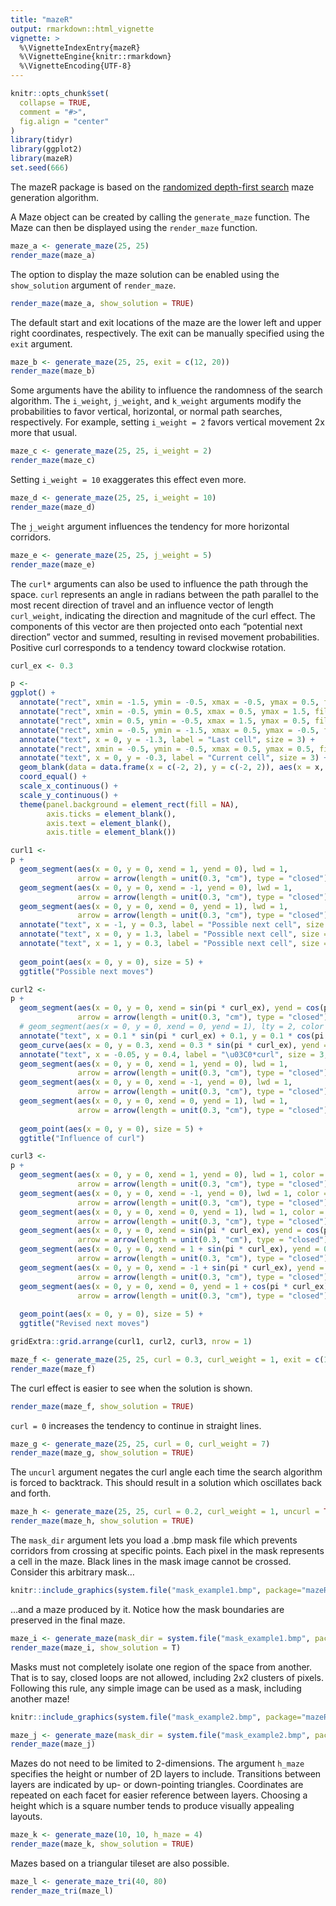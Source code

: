 ```yaml
---
title: "mazeR"
output: rmarkdown::html_vignette
vignette: >
  %\VignetteIndexEntry{mazeR}
  %\VignetteEngine{knitr::rmarkdown}
  %\VignetteEncoding{UTF-8}
---
```


```r
knitr::opts_chunk$set(
  collapse = TRUE,
  comment = "#>",
  fig.align = "center"
)
library(tidyr)
library(ggplot2)
library(mazeR)
set.seed(666)

```

The mazeR package is based on the [randomized depth-first search](https://en.wikipedia.org/wiki/Maze_generation_algorithm) maze generation algorithm.

A Maze object can be created by calling the `generate_maze` function. The Maze can then be displayed using the `render_maze` function.  

```r
maze_a <- generate_maze(25, 25)
render_maze(maze_a)
```

The option to display the maze solution can be enabled using the `show_solution` argument of `render_maze`.

```r
render_maze(maze_a, show_solution = TRUE)
```

The default start and exit locations of the maze are the lower left and upper right coordinates, respectively. The exit can be manually specified using the `exit` argument.

```r
maze_b <- generate_maze(25, 25, exit = c(12, 20))
render_maze(maze_b)
```

Some arguments have the ability to influence the randomness of the search algorithm. The `i_weight`, `j_weight`, and `k_weight` arguments modify the probabilities to favor vertical, horizontal, or normal path searches, respectively. For example, setting `i_weight = 2` favors vertical movement 2x more that usual.

```r
maze_c <- generate_maze(25, 25, i_weight = 2)
render_maze(maze_c)
```

Setting `i_weight = 10` exaggerates this effect even more.

```r
maze_d <- generate_maze(25, 25, i_weight = 10)
render_maze(maze_d)
```

The `j_weight` argument influences the tendency for more horizontal corridors. 

```r
maze_e <- generate_maze(25, 25, j_weight = 5)
render_maze(maze_e)
```

The `curl*` arguments can also be used to influence the path through the space. `curl` represents an angle in radians between the path parallel to the most recent direction of travel and an influence vector of length `curl_weight`, indicating the direction and magnitude of the curl effect. The components of this vector are then projected onto each "potential next direction" vector and summed, resulting in revised movement probabilities. Positive curl corresponds to a tendency toward clockwise rotation.

```r

curl_ex <- 0.3

p <- 
ggplot() +
  annotate("rect", xmin = -1.5, ymin = -0.5, xmax = -0.5, ymax = 0.5, fill = "springgreen", alpha = 0.5) +
  annotate("rect", xmin = -0.5, ymin = 0.5, xmax = 0.5, ymax = 1.5, fill = "springgreen", alpha = 0.5) +
  annotate("rect", xmin = 0.5, ymin = -0.5, xmax = 1.5, ymax = 0.5, fill = "springgreen", alpha = 0.5) +
  annotate("rect", xmin = -0.5, ymin = -1.5, xmax = 0.5, ymax = -0.5, fill = "gray80", alpha = 0.5) +
  annotate("text", x = 0, y = -1.3, label = "Last cell", size = 3) +
  annotate("rect", xmin = -0.5, ymin = -0.5, xmax = 0.5, ymax = 0.5, fill = "dodgerblue", alpha = 0.5) +
  annotate("text", x = 0, y = -0.3, label = "Current cell", size = 3) +
  geom_blank(data = data.frame(x = c(-2, 2), y = c(-2, 2)), aes(x = x, y = y)) +
  coord_equal() +
  scale_x_continuous() +
  scale_y_continuous() +
  theme(panel.background = element_rect(fill = NA),
        axis.ticks = element_blank(),
        axis.text = element_blank(),
        axis.title = element_blank())

curl1 <- 
p + 
  geom_segment(aes(x = 0, y = 0, xend = 1, yend = 0), lwd = 1, 
               arrow = arrow(length = unit(0.3, "cm"), type = "closed"), lineend = "round", linejoin = "mitre") +
  geom_segment(aes(x = 0, y = 0, xend = -1, yend = 0), lwd = 1, 
               arrow = arrow(length = unit(0.3, "cm"), type = "closed"), lineend = "round", linejoin = "mitre") +
  geom_segment(aes(x = 0, y = 0, xend = 0, yend = 1), lwd = 1, 
               arrow = arrow(length = unit(0.3, "cm"), type = "closed"), lineend = "round", linejoin = "mitre") +
  annotate("text", x = -1, y = 0.3, label = "Possible next cell", size = 3) +
  annotate("text", x = 0, y = 1.3, label = "Possible next cell", size = 3) +
  annotate("text", x = 1, y = 0.3, label = "Possible next cell", size = 3) +
  
  geom_point(aes(x = 0, y = 0), size = 5) +
  ggtitle("Possible next moves")

curl2 <- 
p +
  geom_segment(aes(x = 0, y = 0, xend = sin(pi * curl_ex), yend = cos(pi * curl_ex)), lwd = 1, 
               arrow = arrow(length = unit(0.3, "cm"), type = "closed"), lineend = "round", linejoin = "mitre") +
  # geom_segment(aes(x = 0, y = 0, xend = 0, yend = 1), lty = 2, color = "gray60") +
  annotate("text", x = 0.1 * sin(pi * curl_ex) + 0.1, y = 0.1 * cos(pi * curl_ex) + 0.3, angle = 90 - 50, label = "curl_weight", size = 3, hjust = 0, vjust = 0.5) +
  geom_curve(aes(x = 0, y = 0.3, xend = 0.3 * sin(pi * curl_ex), yend = 0.3 * cos(pi * curl_ex)), curvature = -0.3) +
  annotate("text", x = -0.05, y = 0.4, label = "\u03C0*curl", size = 3, hjust = 1, vjust = 0.5) +
  geom_segment(aes(x = 0, y = 0, xend = 1, yend = 0), lwd = 1, 
               arrow = arrow(length = unit(0.3, "cm"), type = "closed"), lineend = "round", linejoin = "mitre", color = "gray60") +
  geom_segment(aes(x = 0, y = 0, xend = -1, yend = 0), lwd = 1, 
               arrow = arrow(length = unit(0.3, "cm"), type = "closed"), lineend = "round", linejoin = "mitre", color = "gray60") +
  geom_segment(aes(x = 0, y = 0, xend = 0, yend = 1), lwd = 1, 
               arrow = arrow(length = unit(0.3, "cm"), type = "closed"), lineend = "round", linejoin = "mitre", color = "gray60") +
  
  geom_point(aes(x = 0, y = 0), size = 5) +
  ggtitle("Influence of curl")

curl3 <-  
p + 
  geom_segment(aes(x = 0, y = 0, xend = 1, yend = 0), lwd = 1, color = "gray60",
               arrow = arrow(length = unit(0.3, "cm"), type = "closed"), lineend = "round", linejoin = "mitre") +
  geom_segment(aes(x = 0, y = 0, xend = -1, yend = 0), lwd = 1, color = "gray60", 
               arrow = arrow(length = unit(0.3, "cm"), type = "closed"), lineend = "round", linejoin = "mitre") +
  geom_segment(aes(x = 0, y = 0, xend = 0, yend = 1), lwd = 1, color = "gray60", 
               arrow = arrow(length = unit(0.3, "cm"), type = "closed"), lineend = "round", linejoin = "mitre") +
  geom_segment(aes(x = 0, y = 0, xend = sin(pi * curl_ex), yend = cos(pi * curl_ex)), lwd = 1, color = "gray60", 
               arrow = arrow(length = unit(0.3, "cm"), type = "closed"), lineend = "round", linejoin = "mitre") +
  geom_segment(aes(x = 0, y = 0, xend = 1 + sin(pi * curl_ex), yend = 0), lwd = 1, color = "purple", 
               arrow = arrow(length = unit(0.3, "cm"), type = "closed"), lineend = "round", linejoin = "mitre") +
  geom_segment(aes(x = 0, y = 0, xend = -1 + sin(pi * curl_ex), yend = 0), lwd = 1, color = "purple", 
               arrow = arrow(length = unit(0.3, "cm"), type = "closed"), lineend = "round", linejoin = "mitre") +
  geom_segment(aes(x = 0, y = 0, xend = 0, yend = 1 + cos(pi * curl_ex)), lwd = 1, color = "purple", 
               arrow = arrow(length = unit(0.3, "cm"), type = "closed"), lineend = "round", linejoin = "mitre") +
  
  geom_point(aes(x = 0, y = 0), size = 5) +
  ggtitle("Revised next moves")


```

```r

gridExtra::grid.arrange(curl1, curl2, curl3, nrow = 1)

```


```r
maze_f <- generate_maze(25, 25, curl = 0.3, curl_weight = 1, exit = c(12, 16))
render_maze(maze_f)
```

The curl effect is easier to see when the solution is shown.

```r
render_maze(maze_f, show_solution = TRUE)
```

`curl = 0` increases the tendency to continue in straight lines.

```r
maze_g <- generate_maze(25, 25, curl = 0, curl_weight = 7)
render_maze(maze_g, show_solution = TRUE)
```
The `uncurl` argument negates the curl angle each time the search algorithm is forced to backtrack. This should result in a solution which oscillates back and forth.

```r

maze_h <- generate_maze(25, 25, curl = 0.2, curl_weight = 1, uncurl = TRUE)
render_maze(maze_h, show_solution = TRUE)

```

The `mask_dir` argument lets you load a .bmp mask file which prevents corridors from crossing at specific points. Each pixel in the mask represents a cell in the maze. Black lines in the mask image cannot be crossed. Consider this arbitrary mask...

```r

knitr::include_graphics(system.file("mask_example1.bmp", package="mazeR"))

```

...and a maze produced by it. Notice how the mask boundaries are preserved in the final maze.

```r

maze_i <- generate_maze(mask_dir = system.file("mask_example1.bmp", package="mazeR"))
render_maze(maze_i, show_solution = T)

```

Masks must not completely isolate one region of the space from another. That is to say, closed loops are not allowed, including 2x2 clusters of pixels. Following this rule, any simple image can be used as a mask, including another maze!

```r
knitr::include_graphics(system.file("mask_example2.bmp", package="mazeR"))
```


```r

maze_j <- generate_maze(mask_dir = system.file("mask_example2.bmp", package="mazeR"))
render_maze(maze_j)

```


Mazes do not need to be limited to 2-dimensions. The argument `h_maze` specifies the height or number of 2D layers to include. Transitions between layers are indicated by up- or down-pointing triangles. Coordinates are repeated on each facet for easier reference between layers. Choosing a height which is a square number tends to produce visually appealing layouts.

```r

maze_k <- generate_maze(10, 10, h_maze = 4)
render_maze(maze_k, show_solution = TRUE)

```

Mazes based on a triangular tileset are also possible. 

```r

maze_l <- generate_maze_tri(40, 80)
render_maze_tri(maze_l)

```

